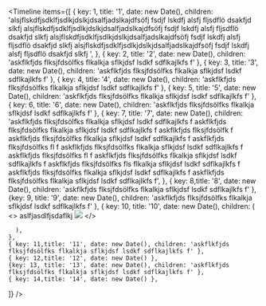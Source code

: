 
<Meta title="Timeline" component={Timeline} />

<Timeline
  items={[
    {
      key: 1,
      title: '1',
      date: new Date(),
      children:
        'alsjflskdfjsdklfjsdlkjdslkjdsalfjadslkajdfsöfj fsdjf lskdfj alsfj fljsdflö dsakfjd slkfj alsjflskdfjsdklfjsdlkjdslkjdsalfjadslkajdfsöfj fsdjf lskdfj alsfj fljsdflö dsakfjd slkfj  alsjflskdfjsdklfjsdlkjdslkjdsalfjadslkajdfsöfj fsdjf lskdfj alsfj fljsdflö dsakfjd slkfj alsjflskdfjsdklfjsdlkjdslkjdsalfjadslkajdfsöfj fsdjf lskdfj alsfj fljsdflö dsakfjd slkfj  ',
    },
    { key: 2, title: '2', date: new Date(), children: 'askflkfjds flksjfdsölfks flkalkja sflkjdsf lsdkf sdflkajlkfs f' },
    { key: 3, title: '3', date: new Date(), children: 'askflkfjds flksjfdsölfks flkalkja sflkjdsf lsdkf sdflkajlkfs f' },
    { key: 4, title: '4', date: new Date(), children: 'askflkfjds flksjfdsölfks flkalkja sflkjdsf lsdkf sdflkajlkfs f' },
    { key: 5, title: '5', date: new Date(), children: 'askflkfjds flksjfdsölfks flkalkja sflkjdsf lsdkf sdflkajlkfs f' },
    { key: 6, title: '6', date: new Date(), children: 'askflkfjds flksjfdsölfks flkalkja sflkjdsf lsdkf sdflkajlkfs f' },
    {
    key: 7,
      title: '7',
      date: new Date(),
      children:
        'askflkfjds flksjfdsölfks flkalkja sflkjdsf lsdkf sdflkajlkfs f askflkfjds flksjfdsölfks flkalkja sflkjdsf lsdkf sdflkajlkfs f askflkfjds flksjfdsölfk f askflkfjds flksjfdsölfks flkalkja sflkjdsf lsdkf sdflkajlkfs f askflkfjds flksjfdsölfks fl f askflkfjds flksjfdsölfks flkalkja sflkjdsf lsdkf sdflkajlkfs f askflkfjds flksjfdsölfks fl f askflkfjds flksjfdsölfks flkalkja sflkjdsf lsdkf sdflkajlkfs f askflkfjds flksjfdsölfks fls flkalkja sflkjdsf lsdkf sdflkajlkfs f askflkfjds flksjfdsölfks flkalkja sflkjdsf lsdkf sdflkajlkfs f askflkfjds flksjfdsölfks flkalkja sflkjdsf lsdkf sdflkajlkfs f',
    },
    { key: 8,title: '8', date: new Date(), children: 'askflkfjds flksjfdsölfks flkalkja sflkjdsf lsdkf sdflkajlkfs f' },
    {key: 9, title: '9', date: new Date(), children: 'askflkfjds flksjfdsölfks flkalkja sflkjdsf lsdkf sdflkajlkfs f' },
    {
      key: 10,
      title: '10',
      date: new Date(),
      children: (
        <>
          aslfjasdlfjsdaflkj
        <img src="https://upload.wikimedia.org/wikipedia/commons/thumb/6/66/SMPTE_Color_Bars.svg/1200px-SMPTE_Color_Bars.svg.png" />
        </>

      ),
    },
    { key: 11,title: '11', date: new Date(), children: 'askflkfjds flksjfdsölfks flkalkja sflkjdsf lsdkf sdflkajlkfs f' },
    { key: 12,title: '12', date: new Date() },
    {key: 13, title: '13', date: new Date(), children: 'askflkfjds flksjfdsölfks flkalkja sflkjdsf lsdkf sdflkajlkfs f' },
    { key: 14,title: '14', date: new Date() },

]}
/>
